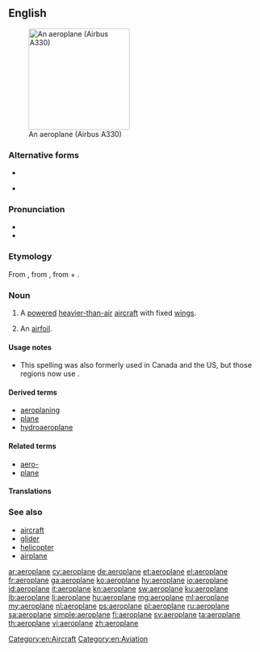 {{also|aéroplane}}
==English==
[[Image:Egyptair.a330-200.su-gce.arp.jpg|thumb|right|200px|An aeroplane (Airbus A330)]]

===Alternative forms===
* {{l|en|aëroplane}}
* {{l|en|airplane}} {{qualifier|US|Canada}}

===Pronunciation===
* {{audio|en-uk-aeroplane.ogg|Audio (UK)|lang=en}}
* {{IPA|/ˈeə.rə.pleɪn/|lang=en}}

===Etymology===
From {{etyl|fr|en}} {{term|aéroplane||lang=fr}}, from {{etyl|grc|en}} {{term|ἀερόπλανος||wandering in air|tr=aeroplanos|lang=grc|sc=polytonic}}, from {{term|ἀήρ||air|tr=aēr|lang=grc|sc=polytonic}} + {{term|πλάνος||wandering|tr=planos|lang=grc|sc=polytonic}}.

===Noun===
{{en-noun}}

# {{context|Australia|New Zealand|South Africa|British|lang=en}} A [[powered]] [[heavier-than-air]] [[aircraft]] with fixed [[wing]]s.
# {{cx|aeronautics|archaic|lang=en}} An [[airfoil]].

====Usage notes====
* This spelling was also formerly used in Canada and the US, but those regions now use {{term|airplane|lang=en}}.

====Derived terms====
* [[aeroplaning]]
* [[plane]]
* [[hydroaeroplane]] {{qualifier|obsolete}}

====Related terms====
* [[aero-]]
* [[plane]]

====Translations====
{{trans-see|airplane}}

===See also===
* [[aircraft]]
* [[glider]]
* [[helicopter]]
* [[airplane]]

[[Category:en:Aircraft]]
[[Category:en:Aviation]]

[[ar:aeroplane]]
[[cy:aeroplane]]
[[de:aeroplane]]
[[et:aeroplane]]
[[el:aeroplane]]
[[fr:aeroplane]]
[[ga:aeroplane]]
[[ko:aeroplane]]
[[hy:aeroplane]]
[[io:aeroplane]]
[[id:aeroplane]]
[[it:aeroplane]]
[[kn:aeroplane]]
[[sw:aeroplane]]
[[ku:aeroplane]]
[[lb:aeroplane]]
[[li:aeroplane]]
[[hu:aeroplane]]
[[mg:aeroplane]]
[[ml:aeroplane]]
[[my:aeroplane]]
[[nl:aeroplane]]
[[ps:aeroplane]]
[[pl:aeroplane]]
[[ru:aeroplane]]
[[sa:aeroplane]]
[[simple:aeroplane]]
[[fi:aeroplane]]
[[sv:aeroplane]]
[[ta:aeroplane]]
[[th:aeroplane]]
[[vi:aeroplane]]
[[zh:aeroplane]]